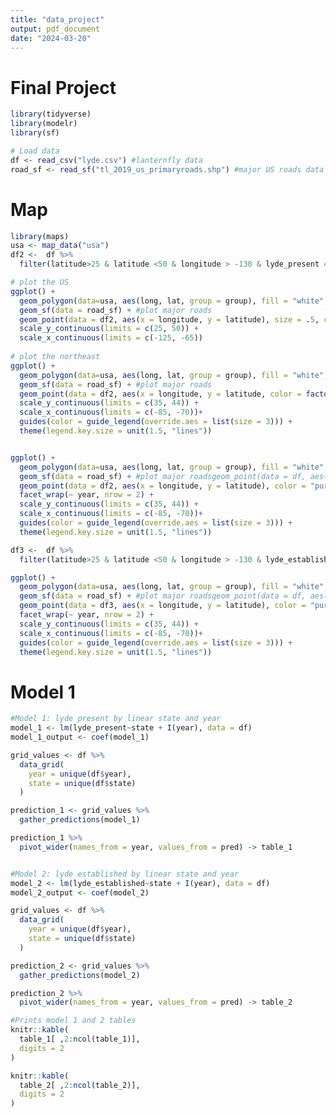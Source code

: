 ---
title: "data_project"
output: pdf_document
date: "2024-03-20"
---

# Final Project

```{r, include = TRUE, warning = FALSE, message = FALSE}
library(tidyverse)
library(modelr)
library(sf)

# Load data
df <- read_csv("lyde.csv") #lanternfly data
road_sf <- read_sf("tl_2019_us_primaryroads.shp") #major US roads data

```

# Map
```{r}
library(maps)
usa <- map_data("usa")
df2 <-  df %>%
  filter(latitude>25 & latitude <50 & longitude > -130 & lyde_present == TRUE) #Filter to continental US and true sightings

# plot the US
ggplot() +
  geom_polygon(data=usa, aes(long, lat, group = group), fill = "white", colour = "black") + #plot blank US map
  geom_sf(data = road_sf) + #plot major roads
  geom_point(data = df2, aes(x = longitude, y = latitude), size = .5, color = "blue", alpha = .2) + #Plots lanternfly spottings
  scale_y_continuous(limits = c(25, 50)) +
  scale_x_continuous(limits = c(-125, -65))
  
# plot the northeast
ggplot() +
  geom_polygon(data=usa, aes(long, lat, group = group), fill = "white", colour = "black") + #plot blank US map
  geom_sf(data = road_sf) + #plot major roads
  geom_point(data = df2, aes(x = longitude, y = latitude, color = factor(year)), size = .5, alpha = .2) + #Plots lanternfly spottings
  scale_y_continuous(limits = c(35, 44)) +
  scale_x_continuous(limits = c(-85, -70))+
  guides(color = guide_legend(override.aes = list(size = 3))) +
  theme(legend.key.size = unit(1.5, "lines"))


ggplot() + 
  geom_polygon(data=usa, aes(long, lat, group = group), fill = "white", colour = "black") + #plot blank US map
  geom_sf(data = road_sf) + #plot major roadsgeom_point(data = df, aes(x = longitude, y = latitude)) 
  geom_point(data = df2, aes(x = longitude, y = latitude), color = "purple", size = .5, alpha = .2) + #Plots lanternfly spottings
  facet_wrap(~ year, nrow = 2) +
  scale_y_continuous(limits = c(35, 44)) +
  scale_x_continuous(limits = c(-85, -70))+
  guides(color = guide_legend(override.aes = list(size = 3))) +
  theme(legend.key.size = unit(1.5, "lines"))

df3 <-  df %>%
  filter(latitude>25 & latitude <50 & longitude > -130 & lyde_established == TRUE) #Filter to continental US and true sightings

ggplot() + 
  geom_polygon(data=usa, aes(long, lat, group = group), fill = "white", colour = "black") + #plot blank US map
  geom_sf(data = road_sf) + #plot major roadsgeom_point(data = df, aes(x = longitude, y = latitude)) 
  geom_point(data = df3, aes(x = longitude, y = latitude), color = "purple", size = .5, alpha = .2) + #Plots lanternfly spottings
  facet_wrap(~ year, nrow = 2) +
  scale_y_continuous(limits = c(35, 44)) +
  scale_x_continuous(limits = c(-85, -70))+
  guides(color = guide_legend(override.aes = list(size = 3))) +
  theme(legend.key.size = unit(1.5, "lines"))


```

# Model 1
```{r, warning = FALSE, message = FALSE, fig.width = 10, fig.height = 3}

#Model 1: lyde present by linear state and year
model_1 <- lm(lyde_present~state + I(year), data = df)
model_1_output <- coef(model_1)

grid_values <- df %>%
  data_grid(
    year = unique(df$year), 
    state = unique(df$state)
  )

prediction_1 <- grid_values %>%
  gather_predictions(model_1)

prediction_1 %>%
  pivot_wider(names_from = year, values_from = pred) -> table_1


#Model 2: lyde established by linear state and year
model_2 <- lm(lyde_established~state + I(year), data = df)
model_2_output <- coef(model_2)

grid_values <- df %>%
  data_grid(
    year = unique(df$year), 
    state = unique(df$state)
  )

prediction_2 <- grid_values %>%
  gather_predictions(model_2)

prediction_2 %>%
  pivot_wider(names_from = year, values_from = pred) -> table_2

#Prints model 1 and 2 tables
knitr::kable(
  table_1[ ,2:ncol(table_1)],
  digits = 2
)

knitr::kable(
  table_2[ ,2:ncol(table_2)],
  digits = 2
)


```